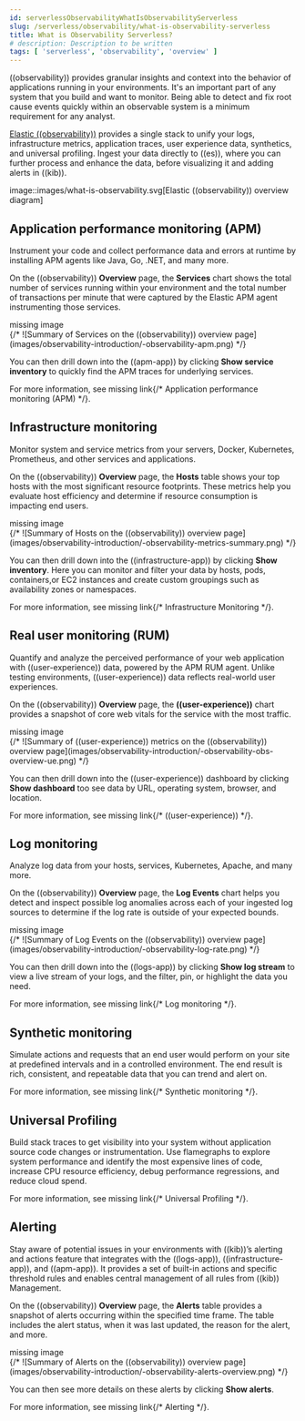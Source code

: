 ```yaml
---
id: serverlessObservabilityWhatIsObservabilityServerless
slug: /serverless/observability/what-is-observability-serverless
title: What is Observability Serverless?
# description: Description to be written
tags: [ 'serverless', 'observability', 'overview' ]
---
```



<Snippet />

<div id="observability-introduction"></div>

((observability)) provides granular insights and context into the behavior of applications running in your environments.
It's an important part of any system that you build and want to monitor.
Being able to detect and fix root cause events quickly within an observable system is a minimum requirement for any analyst.

[Elastic ((observability))](https://www.elastic.co/observability) provides a
single stack to unify your logs, infrastructure metrics, application traces, user experience data, synthetics, and universal profiling.
Ingest your data directly to ((es)), where you can further process and enhance the data,
before visualizing it and adding alerts in ((kib)).

image::images/what-is-observability.svg[Elastic ((observability)) overview diagram]

<div id="apm-overview"></div>

## Application performance monitoring (APM)

Instrument your code and collect performance data and errors at runtime by installing APM agents
like Java, Go, .NET, and many more.

On the ((observability)) **Overview** page, the **Services** chart shows the total number of services running within your environment and the total number of transactions per minute that were captured by the Elastic APM
agent instrumenting those services.

<div style={{ backgroundColor: "#F1F4FA", width: "100%", height: "250px", textAlign: "center", paddingTop: "110px", marginBottom: "20px" }}><DocIcon type="image" title="missing image"/> missing image</div>
{/* ![Summary of Services on the ((observability)) overview page](images/observability-introduction/-observability-apm.png) */}

You can then drill down into the ((apm-app)) by clicking **Show service inventory** to quickly find the APM traces for underlying services.

For more information, see <DocBadge><DocIcon size="s" type="unlink" title="missing link"/> missing link</DocBadge>{/*  <DocLink id="enObservabilityApm">Application performance monitoring (APM)</DocLink> */}.

<div id="metrics-overview"></div>

## Infrastructure monitoring

Monitor system and service metrics from your servers, Docker, Kubernetes, Prometheus, and other
services and applications.

On the ((observability)) **Overview** page, the **Hosts** table shows your top hosts with the most significant resource footprints. These metrics help you evaluate host efficiency and determine if resource consumption is impacting end users.

<div style={{ backgroundColor: "#F1F4FA", width: "100%", height: "250px", textAlign: "center", paddingTop: "110px", marginBottom: "20px" }}><DocIcon type="image" title="missing image"/> missing image</div>
{/* ![Summary of Hosts on the ((observability)) overview page](images/observability-introduction/-observability-metrics-summary.png) */}

You can then drill down into the ((infrastructure-app)) by clicking **Show inventory**. Here you can monitor and filter your data by hosts, pods, containers,or EC2 instances and create custom groupings such as availability zones or namespaces.

For more information, see <DocBadge><DocIcon size="s" type="unlink" title="missing link"/> missing link</DocBadge>{/*  <DocLink id="enObservabilityAnalyzeMetrics">Infrastructure Monitoring</DocLink> */}.

<div id="user-experience-overview"></div>

## Real user monitoring (RUM)

Quantify and analyze the perceived performance of your web application with ((user-experience)) data, powered by the APM RUM agent. Unlike testing environments, ((user-experience)) data reflects real-world user experiences.

On the ((observability)) **Overview** page, the **((user-experience))** chart provides a snapshot of core web vitals for the service with the most traffic.

<div style={{ backgroundColor: "#F1F4FA", width: "100%", height: "250px", textAlign: "center", paddingTop: "110px", marginBottom: "20px" }}><DocIcon type="image" title="missing image"/> missing image</div>
{/* ![Summary of ((user-experience)) metrics on the ((observability)) overview page](images/observability-introduction/-observability-obs-overview-ue.png) */}

You can then drill down into the ((user-experience)) dashboard by clicking **Show dashboard** too see data by URL, operating system, browser, and location.

For more information, see <DocBadge><DocIcon size="s" type="unlink" title="missing link"/> missing link</DocBadge>{/*  <DocLink id="enObservabilityUserExperience">((user-experience))</DocLink> */}.

<div id="logs-overview"></div>

## Log monitoring

Analyze log data from your hosts, services, Kubernetes, Apache, and many more.

On the ((observability)) **Overview** page, the **Log Events** chart helps you detect and inspect possible log anomalies across each of your ingested log sources to determine if the log rate is outside of your expected bounds.

<div style={{ backgroundColor: "#F1F4FA", width: "100%", height: "250px", textAlign: "center", paddingTop: "110px", marginBottom: "20px" }}><DocIcon type="image" title="missing image"/> missing image</div>
{/* ![Summary of Log Events on the ((observability)) overview page](images/observability-introduction/-observability-log-rate.png) */}

You can then drill down into the ((logs-app)) by clicking **Show log stream** to view a live stream of your logs, and the filter, pin, or highlight the data you need.

For more information, see <DocBadge><DocIcon size="s" type="unlink" title="missing link"/> missing link</DocBadge>{/*  <DocLink id="enObservabilityMonitorLogs">Log monitoring</DocLink> */}.

<div id="synthetic-monitoring-overview"></div>

## Synthetic monitoring

Simulate actions and requests that an end user would perform on your site at predefined intervals and in a controlled environment.
The end result is rich, consistent, and repeatable data that you can trend and alert on.

For more information, see <DocBadge><DocIcon size="s" type="unlink" title="missing link"/> missing link</DocBadge>{/*  <DocLink id="enObservabilityMonitorUptimeSynthetics">Synthetic monitoring</DocLink> */}.

<div id="universal-profiling-overview"></div>

## Universal Profiling
<DocBadge template="beta" />  Build stack traces to get visibility into your system without application source code changes or instrumentation. Use flamegraphs to explore system performance and identify the most expensive lines of code, increase CPU resource efficiency, debug performance regressions, and reduce cloud spend.

For more information, see <DocBadge><DocIcon size="s" type="unlink" title="missing link"/> missing link</DocBadge>{/*  <DocLink id="enObservabilityUniversalProfiling">Universal Profiling</DocLink> */}.

<div id="alerts-overview"></div>

## Alerting

Stay aware of potential issues in your environments with ((kib))’s alerting
and actions feature that integrates with the ((logs-app)), ((infrastructure-app)), and
((apm-app)). It provides a set of built-in actions and specific threshold rules
 and enables central management of all rules from ((kib)) Management.

On the ((observability)) **Overview** page, the **Alerts** table provides a snapshot of alerts occurring within the specified time frame. The table includes the alert status, when it was last updated, the reason for the alert, and more.

<div style={{ backgroundColor: "#F1F4FA", width: "100%", height: "250px", textAlign: "center", paddingTop: "110px", marginBottom: "20px" }}><DocIcon type="image" title="missing image"/> missing image</div>
{/* ![Summary of Alerts on the ((observability)) overview page](images/observability-introduction/-observability-alerts-overview.png) */}

You can then see more details on these alerts by clicking **Show alerts**.

For more information, see <DocBadge><DocIcon size="s" type="unlink" title="missing link"/> missing link</DocBadge>{/*  <DocLink id="enObservabilityCreateAlerts">Alerting</DocLink> */}.